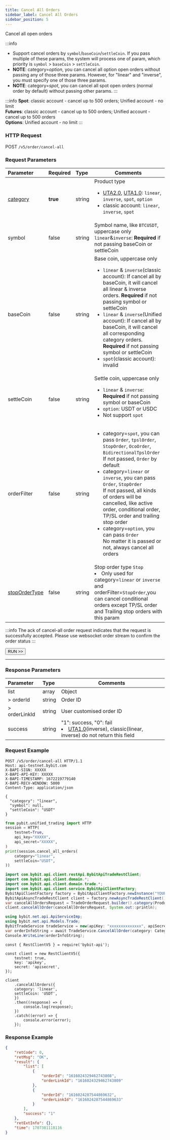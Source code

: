 ```yaml
---
title: Cancel All Orders
sidebar_label: Cancel All Orders
sidebar_position: 5
---
```

Cancel all open orders

:::info
- Support cancel orders by `symbol`/`baseCoin`/`settleCoin`. If you pass multiple of these params, the system will process one of param, which priority is `symbol` > `baseCoin` > `settleCoin`.
- **NOTE**: category=_option_, you can cancel all option open orders without passing any of those three params. However, for "linear" and "inverse", you must specify one of those three params.
- **NOTE**: category=_spot_, you can cancel all spot open orders (normal order by default) without passing other params.
:::

:::info
**Spot**: classic account - cancel up to 500 orders; Unified account - no limit<br/>
**Futures**: classic account - cancel up to 500 orders; Unified account - cancel up to 500 orders<br/>
**Options**: Unified account - no limit
:::

### HTTP Request
POST `/v5/order/cancel-all`

### Request Parameters
| Parameter | Required | Type | Comments|
|:----- |:-------|:-----|------ |
|[category](../enum#category) |**true** |string |Product type <ul><li>[UTA2.0](../acct-mode#uta-20), [UTA1.0](../acct-mode#uta-10): `linear`, `inverse`, `spot`, `option`</li><li>classic account: `linear`, `inverse`, `spot`</li></ul> |
|symbol |false|string |Symbol name, like `BTCUSDT`, uppercase only<br/>`linear`&`inverse`: **Required** if not passing baseCoin or settleCoin|
|baseCoin |false|string |Base coin, uppercase only <ul><li>`linear` & `inverse`(classic account): If cancel all by baseCoin, it will cancel all linear & inverse orders. **Required** if not passing symbol or settleCoin</li><li>`linear` & `inverse`(Unified account): If cancel all by baseCoin, it will cancel all corresponding category orders. **Required** if not passing symbol or settleCoin</li><li>`spot`(classic account): invalid</li></ul>|
|settleCoin |false|string |Settle coin, uppercase only <ul><li>`linear` & `inverse`: **Required** if not passing symbol or baseCoin</li><li>`option`: USDT or USDC</li><li>Not support `spot`</li></ul>|
|orderFilter |false |string |<ul><li>category=`spot`, you can pass `Order`, `tpslOrder`, `StopOrder`, `OcoOrder`, `BidirectionalTpslOrder`<br/>If not passed, `Order` by default</li><li>category=`linear` or `inverse`, you can pass `Order`, `StopOrder`<br/>If not passed, all kinds of orders will be cancelled, like active order, conditional order, TP/SL order and trailing stop order</li><li>category=`option`, you can pass `Order`<br/> No matter it is passed or not, always cancel all orders</li></ul>|
|[stopOrderType](../enum#stopordertype) |false |string |Stop order type `Stop` <li>Only used for category=`linear` or `inverse` and orderFilter=`StopOrder`,you can cancel conditional orders except TP/SL order and Trailing stop orders with this param</li> |

:::info
The ack of cancel-all order request indicates that the request is successfully accepted. Please use websocket order stream to confirm the order status
:::

<a href="/api-explorer/v5/trade/cancel-all"><Button>RUN >></Button></a>

---

### Response Parameters
| Parameter | Type | Comments|
|:----- |:-----|----- |
|list |array |Object|
|> orderId |string |Order ID |
|> orderLinkId |string |User customised order ID |
|success |string |"1": success, "0": fail<li>[UTA1.0](../acct-mode#uta-10)(inverse), classic(linear, inverse) do not return this field</li>|

### Request Example

<Tabs groupId="programming-languages">
<TabItem value="http" label="HTTP">

```http
POST /v5/order/cancel-all HTTP/1.1
Host: api-testnet.bybit.com
X-BAPI-SIGN: XXXXX
X-BAPI-API-KEY: XXXXX
X-BAPI-TIMESTAMP: 1672219779140
X-BAPI-RECV-WINDOW: 5000
Content-Type: application/json

{
  "category": "linear",
  "symbol": null,
  "settleCoin": "USDT"
}
```

</TabItem>
<TabItem value="python" label="Python">

```python
from pybit.unified_trading import HTTP
session = HTTP(
    testnet=True,
    api_key="XXXXX",
    api_secret="XXXXX",
)
print(session.cancel_all_orders(
    category="linear",
    settleCoin="USDT",
))
```

</TabItem>
<TabItem value="java" label="Java">

```java
import com.bybit.api.client.restApi.BybitApiTradeRestClient;
import com.bybit.api.client.domain.*;
import com.bybit.api.client.domain.trade.*;
import com.bybit.api.client.service.BybitApiClientFactory;
BybitApiClientFactory factory = BybitApiClientFactory.newInstance("YOUR_API_KEY", "YOUR_API_SECRET");
BybitApiAsyncTradeRestClient client = factory.newAsyncTradeRestClient();
var cancelAllOrdersRequest = TradeOrderRequest.builder().category(ProductType.LINEAR).baseCoin("USDT").build();
client.cancelAllOrder(cancelAllOrdersRequest, System.out::println);
```

</TabItem>
<TabItem value="DotNet" label=".Net">

```c#
using bybit.net.api.ApiServiceImp;
using bybit.net.api.Models.Trade;
BybitTradeService tradeService = new(apiKey: "xxxxxxxxxxxxxx", apiSecret: "xxxxxxxxxxxxxxxxxxxxx");
var orderInfoString = await TradeService.CancelAllOrder(category: Category.LINEAR, baseCoin:"USDT");
Console.WriteLine(orderInfoString);
```

</TabItem>
<TabItem value="Node" label="Node.js">

```n4js
const { RestClientV5 } = require('bybit-api');

const client = new RestClientV5({
    testnet: true,
    key: 'apikey',
    secret: 'apisecret',
});

client
    .cancelAllOrders({
    category: 'linear',
    settleCoin: 'USDT',
    })
    .then((response) => {
        console.log(response);
    })
    .catch((error) => {
        console.error(error);
    });
```

</TabItem>
</Tabs>

### Response Example
```json
{
    "retCode": 0,
    "retMsg": "OK",
    "result": {
        "list": [
            {
                "orderId": "1616024329462743808",
                "orderLinkId": "1616024329462743809"
            },
            {
                "orderId": "1616024287544869632",
                "orderLinkId": "1616024287544869633"
            }
        ],
        "success": "1"
    },
    "retExtInfo": {},
    "time": 1707381118116
}
```
